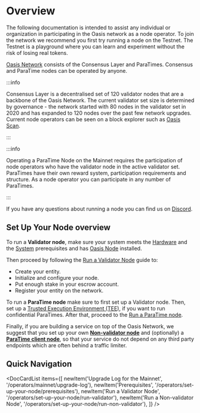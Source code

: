 
# Overview

The following documentation is intended to assist any individual or
organization in participating in the Oasis network as a node operator. To join
the network we recommend you first try running a node on the Testnet. The
Testnet is a playground where you can learn and experiment without the risk
of losing real tokens.

[Oasis Network] consists of the Consensus Layer and ParaTimes. Consensus and
ParaTime nodes can be operated by anyone.

:::info

Consensus Layer is a decentralised set of 120 validator nodes that are a
backbone of the Oasis Network. The current validator set size is determined by
governance - the network started with 80 nodes in the validator set in 2020 and
has expanded to 120 nodes over the past few network upgrades. Current node
operators can be seen on a block explorer such as [Oasis Scan].

:::

:::info

Operating a ParaTime Node on the Mainnet requires the participation of node
operators who have the validator node in the active validator set. ParaTimes
have their own reward system, participation requirements and structure. As a
node operator you can participate in any number of ParaTimes.

:::

If you have any questions about running a node you can find us on [Discord].

[Oasis Network]: /general/oasis-network/overview
[Oasis Scan]: https://www.oasisscan.com/validators
[Discord]: https://discord.gg/pJdWeVtmHT

## Set Up Your Node overview

To run a **Validator node**, make sure your system meets the [Hardware] and the
[System] prerequisites and has [Oasis Node] installed.

Then proceed by following the [Run a Validator Node] guide to:

* Create your entity.
* Initialize and configure your node.
* Put enough stake in your escrow account.
* Register your entity on the network.

To run a **ParaTime node** make sure to first set up a Validator node. Then,
set up a [Trusted Execution Environment (TEE)], if you want to run confidential
ParaTimes. After that, proceed to the [Run a ParaTime node].

Finally, if you are building a service on top of the Oasis Network, we suggest
that you set up your own **[Non-validator node]** and (optionally) a
**[ParaTime client node]**, so that your service do not depend on any third
party endpoints which are often behind a traffic limiter.

[Hardware]: ./set-up-your-node/prerequisites/hardware-recommendations.md
[System]: ./set-up-your-node/prerequisites/system-configuration.mdx
[Oasis Node]: ./set-up-your-node/prerequisites/oasis-node.md
[Run a Validator Node]: ./set-up-your-node/run-validator.md
[Trusted Execution Environment (TEE)]: ./set-up-your-node/prerequisites/set-up-trusted-execution-environment-tee.md
[Run a ParaTime node]: ./set-up-your-node/run-a-paratime-node.mdx
[ParaTime client node]: ./set-up-your-node/run-a-paratime-node.mdx
[Non-validator node]: ./set-up-your-node/run-non-validator.md

## Quick Navigation

<DocCardList items={[
    newItem('Upgrade Log for the Mainnet', '/operators/mainnet/upgrade-log'),
    newItem('Prerequisites', '/operators/set-up-your-node/prerequisites'),
    newItem('Run a Validator Node', '/operators/set-up-your-node/run-validator'),
    newItem('Run a Non-validator Node', '/operators/set-up-your-node/run-non-validator'),
]} />
